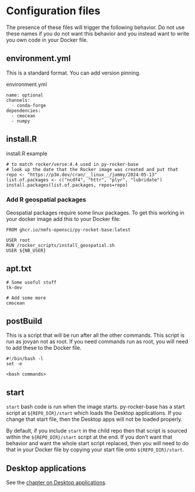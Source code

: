 # Configuration files

The presence of these files will trigger the following behavior. Do not use these names if you do not want this behavior and you instead want
to write you own code in your Docker file.

## environment.yml

This is a standard format. You can add version pinning.

environment.yml
```
name: optional
channels:
  - conda-forge
dependencies:
  - cmocean
  - numpy
```

## install.R

install.R example
```
# to match rocker/verse:4.4 used in py-rocker-base
# look up the date that the Rocker image was created and put that
repo <- "https://p3m.dev/cran/__linux__/jammy/2024-05-13"
list.of.packages <- c("ncdf4", "httr", "plyr", "lubridate")
install.packages(list.of.packages, repos=repo)
```

### Add R geospatial packages

Geospatial packages require some linux packages. To get this working in your docker image add this to your Docker file:

```
FROM ghcr.io/nmfs-opensci/py-rocket-base:latest

USER root
RUN /rocker_scripts/install_geospatial.sh
USER ${NB_USER} 
```

## apt.txt

```
# Some useful stuff
tk-dev

# Add some more
cmocean
```

## postBuild

This is a script that will be run after all the other commands. This script is run as jovyan not as root. If you need commands run as root, you will need to add these to the Docker file.

```
#!/bin/bash -l
set -e

<bash commands>
```

## start

`start` bash code is run when the image starts. py-rocker-base has a start script at `${REPO_DIR}/start` which loads the Desktop applications. If you change that start file, then the Desktop apps will not be loaded properly. 

By default, if you include `start` in the child repo then that script is sourced within the `${REPO_DIR}/start` script at the end. If you don't want that behavior and want the whole start script replaced, then you will need to do that in your Docker file by copying your start file onto `${REPO_DIR}/start`.


## Desktop applications

See the [chapter on Desktop applications](desktop.html). 
